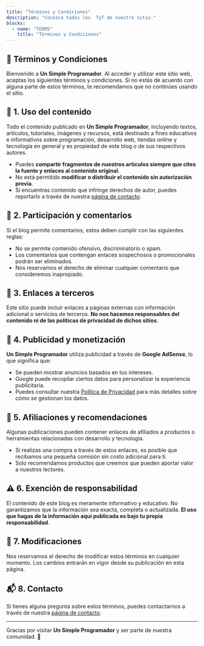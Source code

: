 ```yaml
---
title: "Términos y Condiciones"
description: "Conozca todos los  TyT de nuestro sitio."
blocks:
  - name: "TERMS"
    title: "Términos y Condiciones"
---
```


## 📜 Términos y Condiciones  

Bienvenido a **Un Simple Programador**. Al acceder y utilizar este sitio web, aceptas los siguientes términos y condiciones. Si no estás de acuerdo con alguna parte de estos términos, te recomendamos que no continúes usando el sitio.  

## 📌 1. Uso del contenido  

Todo el contenido publicado en **Un Simple Programador**, incluyendo textos, artículos, tutoriales, imágenes y recursos, está destinado a fines educativos e informativos sobre programación, desarrollo web, tiendas online y tecnología en general y es propiedad de este blog o de sus respectivos autores.

- Puedes **compartir fragmentos de nuestros artículos siempre que cites la fuente y enlaces al contenido original**.  
- No está permitido **modificar o distribuir el contenido sin autorización previa**.  
- Si encuentras contenido que infringe derechos de autor, puedes reportarlo a través de nuestra [página de contacto](/contact).  

## 💬 2. Participación y comentarios  

Si el blog permite comentarios, estos deben cumplir con las siguientes reglas:  
- No se permite contenido ofensivo, discriminatorio o spam.  
- Los comentarios que contengan enlaces sospechosos o promocionales podrán ser eliminados.  
- Nos reservamos el derecho de eliminar cualquier comentario que consideremos inapropiado.  

## 🔗 3. Enlaces a terceros  

Este sitio puede incluir enlaces a páginas externas con información adicional o servicios de terceros. **No nos hacemos responsables del contenido ni de las políticas de privacidad de dichos sitios**.  

## 📢 4. Publicidad y monetización  

**Un Simple Programador** utiliza publicidad a través de **Google AdSense**, lo que significa que:  
- Se pueden mostrar anuncios basados en tus intereses.  
- Google puede recopilar ciertos datos para personalizar la experiencia publicitaria.  
- Puedes consultar nuestra [Política de Privacidad](/privacy) para más detalles sobre cómo se gestionan los datos.  

## 🔗 5. Afiliaciones y recomendaciones  

Algunas publicaciones pueden contener enlaces de afiliados a productos o herramientas relacionadas con desarrollo y tecnología.  
- Si realizas una compra a través de estos enlaces, es posible que recibamos una pequeña comisión sin costo adicional para ti.  
- Solo recomendamos productos que creemos que pueden aportar valor a nuestros lectores.  

## ⚠️ 6. Exención de responsabilidad  

El contenido de este blog es meramente informativo y educativo. No garantizamos que la información sea exacta, completa o actualizada. **El uso que hagas de la información aquí publicada es bajo tu propia responsabilidad**.  

## 🔄 7. Modificaciones  

Nos reservamos el derecho de modificar estos términos en cualquier momento. Los cambios entrarán en vigor desde su publicación en esta página.  

## 📬 8. Contacto  

Si tienes alguna pregunta sobre estos términos, puedes contactarnos a través de nuestra [página de contacto](/contact).  

---

Gracias por visitar **Un Simple Programador** y ser parte de nuestra comunidad. 🚀  
